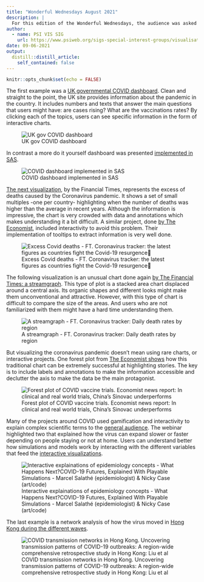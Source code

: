 ```yaml
---
title: "Wonderful Wednesdays August 2021"
description: |
  For this edition of the Wonderful Wednesdays, the audience was asked to send examples of visualizations representing coronavirus data. The webinar was a showcase og the different types of visualizations, such as area graphs, forest plots, streamgraphs, or network analysis.
author:
  - name: PSI VIS SIG
    url: https://www.psiweb.org/sigs-special-interest-groups/visualisation
date: 09-06-2021
output:
  distill::distill_article:
    self_contained: false
---
```



```r
knitr::opts_chunk$set(echo = FALSE)
```


The first example was a [UK governmental COVID dashboard](https://coronavirus.data.gov.uk/). Clean and straight to the point, the UK site provides information about the pandemic in the country. It includes numbers and texts that answer the main questions that users might have: are cases rising? What are the vaccinations rates? By clicking each of the topics, users can see specific information in the form of interactive charts. 

![UK gov COVID dashboard](./images/Picture1.png)  

In contrast a more do it yourself dashboard was presented [implemented in SAS](http://robslink.com/SAS/democd103/coronavirus_covid19_dashboard.htm#United_Kingdom).

![COVID dashboard implemented in SAS](./images/Picture2.png)  


[The next visualization](https://www.ft.com/content/a2901ce8-5eb7-4633-b89c-cbdf5b386938
), by the Financial Times, represents the excess of deaths caused by the Coronavirus pandemic. It shows a set of small multiples -one per country- highlighting when the number of deaths was higher than the average in recent years. Although the information is impressive, the chart is very crowded with data and annotations which makes understanding it a bit difficult. A similar project, done [by The Economist](https://www.economist.com/graphic-detail/coronavirus-excess-deaths-tracker), included interactivity to avoid this problem. Their implementation of tooltips to extract information is very well done.

![Excess Covid deaths - FT. Coronavirus tracker: the latest figures as countries fight the Covid-19 resurgence](./images/Picture3.png)

The following visualization is an unusual chart done again [by The Financial Times: a streamgraph](https://www.ft.com/content/a2901ce8-5eb7-4633-b89c-cbdf5b386938). This type of plot is a stacked area chart displaced around a central axis. Its organic shapes and different looks might make them unconventional and attractive. However, with this type of chart is difficult to compare the size of the areas. And users who are not familiarized with them might have a hard time understanding them.

![A streamgraph - FT. Coronavirus tracker: Daily death rates by region](./images/Picture4.png)  


But visualizing the coronavirus pandemic doesn’t mean using rare charts, or interactive projects. One forest plot from [The Economist shows](https://www.economist.com/graphic-detail/2021/04/15/in-clinical-and-real-world-trials-chinas-sinovac-underperforms) how this traditional chart can be extremely successful at highlighting stories. The key is to include labels and annotations to make the information accessible and declutter the axis to make the data be the main protagonist.

![Forest plot of COVID vaccine trials. Economist news report: In clinical and real world trials, China’s Sinovac underperforms](./images/Picture5.png)  


Many of the projects around COVID used gamification and interactivity to explain complex scientific terms to the [general audience](https://www.washingtonpost.com/graphics/2020/world/corona-simulator/). The webinar highlighted two that explained how the virus can expand slower or faster depending on people staying or not at home. Users can understand better how simulations and models work by interacting with the different variables that feed the [interactive visualizations](https://ncase.me/covid-19/?fbclid=IwAR2r2dbfSJCRYjUfTUPC3rlKUGtlLsdAFJKTifLUcinUm2-7Olv6dYk-oi8).

![Interactive explainations of epidemiology concepts - What Happens Next?COVID-19 Futures, Explained With Playable Simulations - Marcel Salathé (epidemiologist) & Nicky Case (art/code)](./images/Picture6.png)  


The last example is a network analysis of how the virus moved in [Hong Kong during the different waves](https://www.thelancet.com/journals/eclinm/article/PIIS2589-5370(21)00209-1/fulltext).

![COVID transmission networks in Hong Kong. Uncovering transmission patterns of COVID-19 outbreaks: A region-wide comprehensive retrospective study in Hong Kong: Liu et al](./images/Picture7.jpg)  

